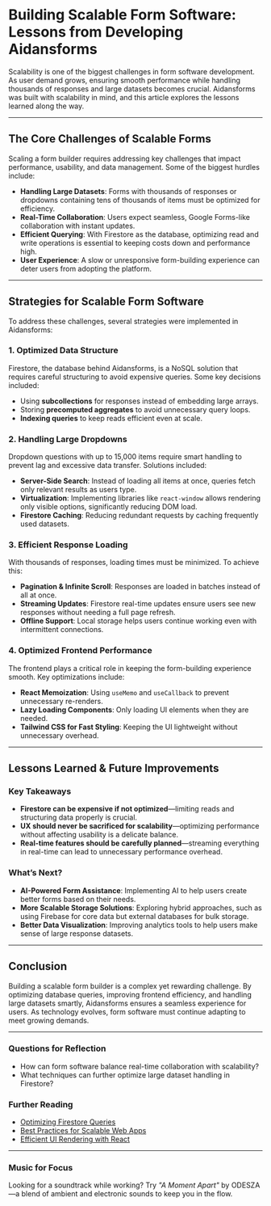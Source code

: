 <Cover
  src="https://cdn.cosmos.so/0a3417d0-1baf-4a8e-ad2d-df12dce411ea?format=jpeg"
  alt="Image from the movie Alien - from cosmos.com"
  caption="cosmos.com"
/>

# Building Scalable Form Software: Lessons from Developing Aidansforms

Scalability is one of the biggest challenges in form software development. As user demand grows, ensuring smooth performance while handling thousands of responses and large datasets becomes crucial. Aidansforms was built with scalability in mind, and this article explores the lessons learned along the way.

---

## The Core Challenges of Scalable Forms

Scaling a form builder requires addressing key challenges that impact performance, usability, and data management. Some of the biggest hurdles include:

- **Handling Large Datasets**: Forms with thousands of responses or dropdowns containing tens of thousands of items must be optimized for efficiency.
- **Real-Time Collaboration**: Users expect seamless, Google Forms-like collaboration with instant updates.
- **Efficient Querying**: With Firestore as the database, optimizing read and write operations is essential to keeping costs down and performance high.
- **User Experience**: A slow or unresponsive form-building experience can deter users from adopting the platform.

---

## Strategies for Scalable Form Software

To address these challenges, several strategies were implemented in Aidansforms:

### 1. **Optimized Data Structure**
Firestore, the database behind Aidansforms, is a NoSQL solution that requires careful structuring to avoid expensive queries. Some key decisions included:

- Using **subcollections** for responses instead of embedding large arrays.
- Storing **precomputed aggregates** to avoid unnecessary query loops.
- **Indexing queries** to keep reads efficient even at scale.

### 2. **Handling Large Dropdowns**
Dropdown questions with up to 15,000 items require smart handling to prevent lag and excessive data transfer. Solutions included:

- **Server-Side Search**: Instead of loading all items at once, queries fetch only relevant results as users type.
- **Virtualization**: Implementing libraries like `react-window` allows rendering only visible options, significantly reducing DOM load.
- **Firestore Caching**: Reducing redundant requests by caching frequently used datasets.

### 3. **Efficient Response Loading**
With thousands of responses, loading times must be minimized. To achieve this:

- **Pagination & Infinite Scroll**: Responses are loaded in batches instead of all at once.
- **Streaming Updates**: Firestore real-time updates ensure users see new responses without needing a full page refresh.
- **Offline Support**: Local storage helps users continue working even with intermittent connections.

### 4. **Optimized Frontend Performance**
The frontend plays a critical role in keeping the form-building experience smooth. Key optimizations include:

- **React Memoization**: Using `useMemo` and `useCallback` to prevent unnecessary re-renders.
- **Lazy Loading Components**: Only loading UI elements when they are needed.
- **Tailwind CSS for Fast Styling**: Keeping the UI lightweight without unnecessary overhead.

---

## Lessons Learned & Future Improvements

### Key Takeaways
- **Firestore can be expensive if not optimized**—limiting reads and structuring data properly is crucial.
- **UX should never be sacrificed for scalability**—optimizing performance without affecting usability is a delicate balance.
- **Real-time features should be carefully planned**—streaming everything in real-time can lead to unnecessary performance overhead.

### What’s Next?
- **AI-Powered Form Assistance**: Implementing AI to help users create better forms based on their needs.
- **More Scalable Storage Solutions**: Exploring hybrid approaches, such as using Firebase for core data but external databases for bulk storage.
- **Better Data Visualization**: Improving analytics tools to help users make sense of large response datasets.

---

## Conclusion

Building a scalable form builder is a complex yet rewarding challenge. By optimizing database queries, improving frontend efficiency, and handling large datasets smartly, Aidansforms ensures a seamless experience for users. As technology evolves, form software must continue adapting to meet growing demands.

---

### Questions for Reflection
- How can form software balance real-time collaboration with scalability?
- What techniques can further optimize large dataset handling in Firestore?

### Further Reading
- [Optimizing Firestore Queries](https://example.com/firestore-optimization)
- [Best Practices for Scalable Web Apps](https://example.com/scalable-web-apps)
- [Efficient UI Rendering with React](https://example.com/react-performance)

---

### Music for Focus
Looking for a soundtrack while working? Try _"A Moment Apart"_ by ODESZA—a blend of ambient and electronic sounds to keep you in the flow.

